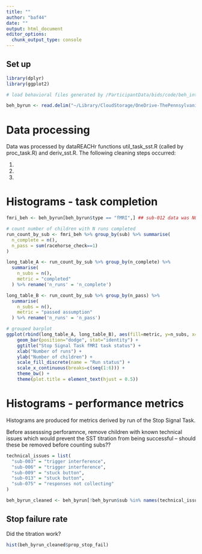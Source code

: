 ```yaml
---
title: ""
author: "baf44"
date: ""
output: html_document
editor_options: 
  chunk_output_type: console
---
```


## Set up

```r
library(dplyr)
library(ggplot2)
```

```r

# load behavioral files generated by /ParticipantData/bids/code/beh_into_bids.R (run locally)

beh_byrun <- read.delim("~/Library/CloudStorage/OneDrive-ThePennsylvaniaStateUniversity/b-childfoodlab_Shared/Active_Studies/MarketingResilienceRO1_8242020/ParticipantData/bids/derivatives/beh_summary_databases/sst_long_by_run.tsv", na.strings = "n/a")
```

# Data processing

Data was processed by dataREACHr functions util_task_sst.R (called by proc_task.R) and deriv_sst.R. The following cleaning steps occurred:

1.  

2.  

3.  

# Histograms - task completion
```r

fmri_beh <- beh_byrun[beh_byrun$type == "fMRI",] ## sub-012 data was NOT collected in scanner -- remove their data; remove children with technical issues?

# count number of children with N runs completed
run_count_by_sub <- fmri_beh %>% group_by(sub) %>% summarise(
  n_complete = n(),
  n_pass = sum(racehorse_check==1)
) 

long_table_A <- run_count_by_sub %>% group_by(n_complete) %>% 
  summarise(
    n_subs = n(),
    metric = "completed"
  ) %>% rename('n_runs' = 'n_complete')

long_table_B <- run_count_by_sub %>% group_by(n_pass) %>% 
  summarise(
    n_subs = n(),
    metric = "passed assumption"
  ) %>% rename('n_runs' = 'n_pass')

# grouped barplot 
ggplot(rbind(long_table_A, long_table_B), aes(fill=metric, y=n_subs, x=n_runs)) + 
    geom_bar(position="dodge", stat="identity") +
    ggtitle("Stop Signal Task fMRI task status") +
    xlab("Number of runs") +
    ylab("Number of children") + 
    scale_fill_discrete(name = "Run status") +
    scale_x_continuous(breaks=c(seq(1:6))) +
    theme_bw() + 
    theme(plot.title = element_text(hjust = 0.5))

```

# Histograms - performance metrics

Histograms are produced for metrics derived by run of the Stop Signal Task.

Before assesssing perforamnce, remove children with known technical issues which would prevent the SST titration from being successful -- should these be removed before counting subs??
```r

technical_issues = list(
  "sub-003" = "trigger interference",
  "sub-006" = "trigger interference",
  "sub-009" = "stuck button",
  "sub-013" = "stuck button",
  "sub-075" = "responses not collecting"
)

beh_byrun_cleaned <- beh_byrun[!beh_byrun$sub %in% names(technical_issues),]

```

## Stop failure rate

Did the titration work?
```r
hist(beh_byrun_cleaned$prop_stop_fail)

```